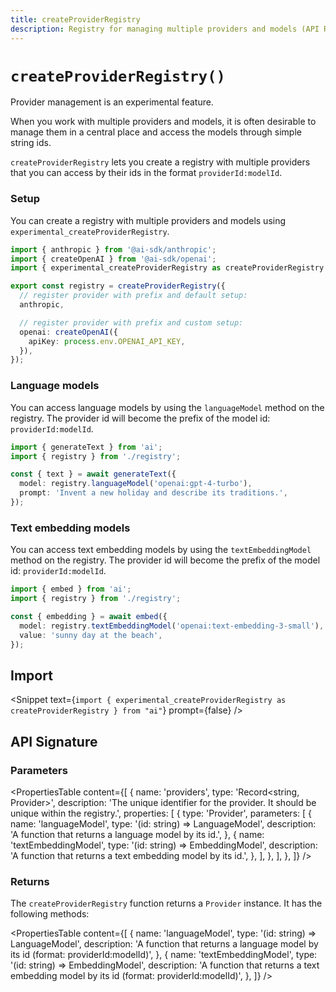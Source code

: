 ```yaml
---
title: createProviderRegistry
description: Registry for managing multiple providers and models (API Reference)
---
```


# `createProviderRegistry()`

<Note type="warning">Provider management is an experimental feature.</Note>

When you work with multiple providers and models, it is often desirable to manage them
in a central place and access the models through simple string ids.

`createProviderRegistry` lets you create a registry with multiple providers that you
can access by their ids in the format `providerId:modelId`.

### Setup

You can create a registry with multiple providers and models using `experimental_createProviderRegistry`.

```ts
import { anthropic } from '@ai-sdk/anthropic';
import { createOpenAI } from '@ai-sdk/openai';
import { experimental_createProviderRegistry as createProviderRegistry } from 'ai';

export const registry = createProviderRegistry({
  // register provider with prefix and default setup:
  anthropic,

  // register provider with prefix and custom setup:
  openai: createOpenAI({
    apiKey: process.env.OPENAI_API_KEY,
  }),
});
```

### Language models

You can access language models by using the `languageModel` method on the registry.
The provider id will become the prefix of the model id: `providerId:modelId`.

```ts highlight={"5"}
import { generateText } from 'ai';
import { registry } from './registry';

const { text } = await generateText({
  model: registry.languageModel('openai:gpt-4-turbo'),
  prompt: 'Invent a new holiday and describe its traditions.',
});
```

### Text embedding models

You can access text embedding models by using the `textEmbeddingModel` method on the registry.
The provider id will become the prefix of the model id: `providerId:modelId`.

```ts highlight={"5"}
import { embed } from 'ai';
import { registry } from './registry';

const { embedding } = await embed({
  model: registry.textEmbeddingModel('openai:text-embedding-3-small'),
  value: 'sunny day at the beach',
});
```

## Import

<Snippet
  text={`import { experimental_createProviderRegistry as createProviderRegistry } from "ai"`}
  prompt={false}
/>

## API Signature

### Parameters

<PropertiesTable
  content={[
    {
      name: 'providers',
      type: 'Record<string, Provider>',
      description:
        'The unique identifier for the provider. It should be unique within the registry.',
      properties: [
        {
          type: 'Provider',
          parameters: [
            {
              name: 'languageModel',
              type: '(id: string) => LanguageModel',
              description:
                'A function that returns a language model by its id.',
            },
            {
              name: 'textEmbeddingModel',
              type: '(id: string) => EmbeddingModel<string>',
              description:
                'A function that returns a text embedding model by its id.',
            },
          ],
        },
      ],
    },
  ]}
/>

### Returns

The `createProviderRegistry` function returns a `Provider` instance. It has the following methods:

<PropertiesTable
  content={[
    {
      name: 'languageModel',
      type: '(id: string) => LanguageModel',
      description:
        'A function that returns a language model by its id (format: providerId:modelId)',
    },
    {
      name: 'textEmbeddingModel',
      type: '(id: string) => EmbeddingModel<string>',
      description:
        'A function that returns a text embedding model by its id (format: providerId:modelId)',
    },
  ]}
/>
